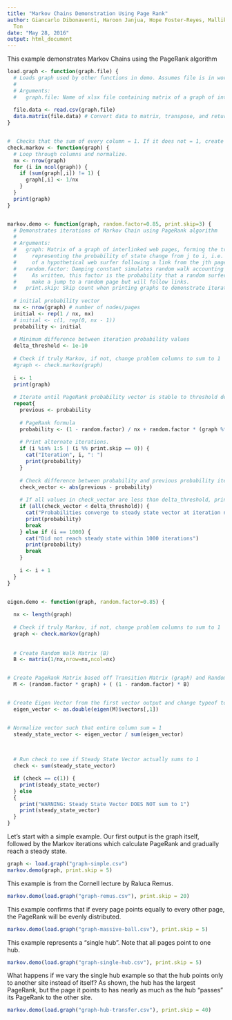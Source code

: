 ```yaml
---
title: "Markov Chains Demonstration Using Page Rank"
author: Giancarlo Dibonaventi, Haroon Janjua, Hope Foster-Reyes, Mallika Thanky, Ethan
  Ton
date: "May 28, 2016"
output: html_document
---
```


This example demonstrates Markov Chains using the PageRank algorithm

```r
load.graph <- function(graph.file) {
  # Loads graph used by other functions in demo. Assumes file is in working directory.
  #
  # Arguments:
  #   graph.file: Name of xlsx file containing matrix of a graph of interlinked web pages.
  
  file.data <- read.csv(graph.file) 
  data.matrix(file.data) # Convert data to matrix, transpose, and return
}


#  Checks that the sum of every column = 1. If it does not = 1, create each value as 1/nx where nx is total number of nodes
check.markov <- function(graph) {
  # Loop through columns and normalize.
  nx <- nrow(graph)
  for (i in ncol(graph)) { 
    if (sum(graph[,i]) != 1) { 
      graph[,i] <- 1/nx 
    }
  }
  print(graph)
}


markov.demo <- function(graph, random.factor=0.85, print.skip=3) {
  # Demonstrates iterations of Markov Chain using PageRank algorithm
  #
  # Arguments: 
  #   graph: Matrix of a graph of interlinked web pages, forming the transition matrix
  #     representing the probability of state change from j to i, i.e. the probability
  #     of a hypothetical web surfer following a link from the jth page to the ith page.
  #   random.factor: Damping constant simulates random walk accounting for isolated pages.
  #     As written, this factor is the probability that a random surfer will *not*
  #     make a jump to a random page but will follow links.
  #   print.skip: Skip count when printing graphs to demonstrate iterations.
  
  # initial probability vector
  nx <- nrow(graph) # number of nodes/pages
  initial <- rep(1 / nx, nx)
  # initial <- c(1, rep(0, nx - 1))
  probability <- initial
  
  # Minimum difference between iteration probability values
  delta_threshold <- 1e-10
  
  # Check if truly Markov, if not, change problem columns to sum to 1
  #graph <- check.markov(graph)
  
  i <- 1
  print(graph)
  
  # Iterate until PageRank probability vector is stable to threshold delta
  repeat{
    previous <- probability
    
    # PageRank formula
    probability <- (1 - random.factor) / nx + random.factor * (graph %*% probability)
    
    # Print alternate iterations.
    if (i %in% 1:5 | (i %% print.skip == 0)) {
      cat("Iteration", i, ": ")
      print(probability)
    }
    
    # Check difference between probability and previous probability iteration.
    check_vector <- abs(previous - probability)
    
    # If all values in check_vector are less than delta_threshold, print result and end.
    if (all(check_vector < delta_threshold)) {
      cat("Probabilities converge to steady state vector at iteration number", i, ": ")
      print(probability)
      break      
    } else if (i == 1000) {
      cat("Did not reach steady state within 1000 iterations")
      print(probability)
      break
    }
    
    i <- i + 1
  }
}


eigen.demo <- function(graph, random.factor=0.85) {
  
  nx <- length(graph)
  
  # Check if truly Markov, if not, change problem columns to sum to 1
  graph <- check.markov(graph)
  
  
  # Create Random Walk Matrix (B) 
  B <- matrix(1/nx,nrow=nx,ncol=nx) 


# Create PageRank Matrix based off Transition Matrix (graph) and Random Walk Matrix (B) 
  M <- (random.factor * graph) + ( (1 - random.factor) * B) 


# Create Eigen Vector from the first vector output and change typeof to double (by default, it is complex type) 
  eigen_vector <- as.double(eigen(M)$vectors[,1]) 


# Normalize vector such that entire column sum = 1 
  steady_state_vector <- eigen_vector / sum(eigen_vector) 

  
  
  # Run check to see if Steady State Vector actually sums to 1 
  check <- sum(steady_state_vector) 

  if (check == c(1)) { 
    print(steady_state_vector) 
  } else  
  { 
    print("WARNING: Steady State Vector DOES NOT sum to 1") 
    print(steady_state_vector)
  } 
}
```

Let's start with a simple example. Our first output is the graph itself, followed by the Markov iterations which calculate PageRank and gradually reach a steady state.

```r
graph <- load.graph("graph-simple.csv")
markov.demo(graph, print.skip = 5)
```

This example is from the Cornell lecture by Raluca Remus.

```r
markov.demo(load.graph("graph-remus.csv"), print.skip = 20)
```

This example confirms that if every page points equally to every other page, the PageRank will be evenly distributed.

```r
markov.demo(load.graph("graph-massive-ball.csv"), print.skip = 5)
```

This example represents a "single hub". Note that all pages point to one hub.

```r
markov.demo(load.graph("graph-single-hub.csv"), print.skip = 5)
```

What happens if we vary the single hub example so that the hub points only to another site instead of itself? As shown, the hub has the largest PageRank, but the page it points to has nearly as much as the hub "passes" its PageRank to the other site.

```r
markov.demo(load.graph("graph-hub-transfer.csv"), print.skip = 40)
```
